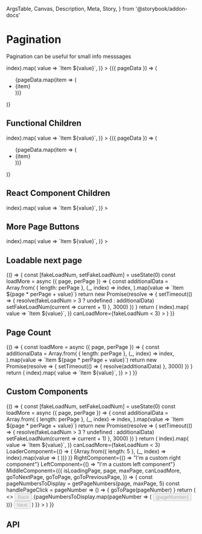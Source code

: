   ArgsTable,
  Canvas,
  Description,
  Meta,
  Story,
} from '@storybook/addon-docs'

<Meta title="Components/Pagination" component={Pagination} />

# Pagination

<Description>Pagination can be useful for small info messsages</Description>

<Canvas>
  <Story name="Basic">
    <Pagination
      perPage={5}
      initialData={Array.from({ length: 50 }, (_, index) => index).map(
        value => `Item ${value}`,
      )}
    >
      {({ pageData }) => (
        <ul>
          {pageData.map(item => (
            <li key={item}>{item}</li>
          ))}
        </ul>
      )}
    </Pagination>
  </Story>
</Canvas>

## Functional Children

<Canvas>
  <Story name="Functional">
    <Pagination
      perPage={5}
      initialData={Array.from({ length: 50 }, (_, index) => index).map(
        value => `Item ${value}`,
      )}
    >
      {({ pageData }) => (
        <ul>
          {pageData.map(item => (
            <li key={item}>{item}</li>
          ))}
        </ul>
      )}
    </Pagination>
  </Story>
</Canvas>

## React Component Children

<Canvas>
  <Story name="Component">
    <Pagination
      perPage={5}
      initialData={Array.from({ length: 50 }, (_, index) => index).map(
        value => `Item ${value}`,
      )}
    >
      <ExampleChildren />
    </Pagination>
  </Story>
</Canvas>

## More Page Buttons

<Canvas>
  <Story name="More Page Buttons">
    <Pagination
      pageTabCount={8}
      perPage={3}
      initialData={Array.from({ length: 50 }, (_, index) => index).map(
        value => `Item ${value}`,
      )}
    >
      <ExampleChildren />
    </Pagination>
  </Story>
</Canvas>

## Loadable next page

<Canvas>
  <Story name="Loadable">
    {() => {
      const [fakeLoadNum, setFakeLoadNum] = useState(0)
      const loadMore = async ({ page, perPage }) => {
        const additionalData = Array.from(
          { length: perPage },
          (_, index) => index,
        ).map(value => `Item ${page * perPage + value}`)
        return new Promise(resolve => {
          setTimeout(() => {
            resolve(fakeLoadNum > 3 ? undefined : additionalData)
            setFakeLoadNum(current => current + 1)
          }, 3000)
        })
      }
      return (
        <Pagination
          perPage={5}
          onLoadPage={loadMore}
          initialData={Array.from({ length: 50 }, (_, index) => index).map(
            value => `Item ${value}`,
          )}
          canLoadMore={fakeLoadNum < 3}
        >
          <ExampleChildren />
        </Pagination>
      )
    }}
  </Story>
</Canvas>

## Page Count

<Canvas>
  <Story name="Page Count">
    {() => {
      const loadMore = async ({ page, perPage }) => {
        const additionalData = Array.from(
          { length: perPage },
          (_, index) => index,
        ).map(value => `Item ${page * perPage + value}`)
        return new Promise(resolve => {
          setTimeout(() => {
            resolve(additionalData)
          }, 3000)
        })
      }
      return (
        <Pagination
          perPage={5}
          pageCount={20}
          onLoadPage={loadMore}
          initialData={Array.from({ length: 50 }, (_, index) => index).map(
            value => `Item ${value}`,
          )}
        >
          <ExampleChildren />
        </Pagination>
      )
    }}
  </Story>
</Canvas>

## Custom Components

<Canvas>
  <Story name="Custom">
    {() => {
      const [fakeLoadNum, setFakeLoadNum] = useState(0)
      const loadMore = async ({ page, perPage }) => {
        const additionalData = Array.from(
          { length: perPage },
          (_, index) => index,
        ).map(value => `Item ${page * perPage + value}`)
        return new Promise(resolve => {
          setTimeout(() => {
            resolve(fakeLoadNum > 3 ? undefined : additionalData)
            setFakeLoadNum(current => current + 1)
          }, 3000)
        })
      }
      return (
        <Pagination
          perPage={5}
          onLoadPage={loadMore}
          initialData={Array.from({ length: 50 }, (_, index) => index).map(
            value => `Item ${value}`,
          )}
          canLoadMore={fakeLoadNum < 3}
          LoaderComponent={() => (
            <Box my={2} display="flex" flexDirection="column">
              {Array.from({ length: 5 }, (_, index) => index).map(value => (
                <Placeholder my={1} key={value} variant="line" />
              ))}
            </Box>
          )}
          RightComponent={() => "I'm a custom right component"}
          LeftComponent={() => "I'm a custom left component"}
          MiddleComponent={({
            isLoadingPage,
            page,
            maxPage,
            canLoadMore,
            goToNextPage,
            goToPage,
            goToPreviousPage,
          }) => {
            const pageNumbersToDisplay = getPageNumbers(page, maxPage, 5)
            const handlePageClick = pageNumber => () => {
              goToPage(pageNumber)
            }
            return (
              <>
                <Button
                  mr={1}
                  disabled={page === 1 || isLoadingPage}
                  onClick={goToPreviousPage}
                >
                  Back
                </Button>
                {pageNumbersToDisplay.map(pageNumber => (
                  <Button
                    key={pageNumber}
                    mr={1}
                    disabled={isLoadingPage}
                    variant={page === pageNumber ? 'primary' : 'secondary'}
                    onClick={handlePageClick(pageNumber)}
                  >
                    {pageNumber}
                  </Button>
                ))}
                <Button
                  mr={1}
                  disabled={(page === maxPage && !canLoadMore) || isLoadingPage}
                  onClick={goToNextPage}
                >
                  Next
                </Button>
              </>
            )
          }}
        >
          <ExampleChildren />
        </Pagination>
      )
    }}
  </Story>
</Canvas>

## API

<ArgsTable of={Pagination} />
